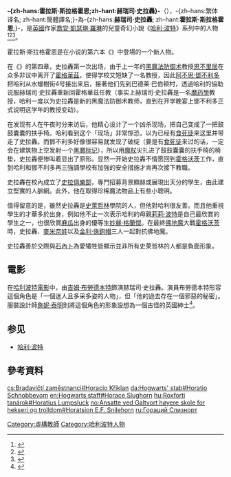 {{noteTA
|T=zh-hans:霍拉斯·斯拉格霍恩; zh-hant:赫瑞司·史拉轟;
|G1=哈利波特
}}

{{哈利·波特人物
| 名字       = 赫瑞司·史拉轟
| image      = 
| bgcolor    = #05b505
| fgcolor    = #000
| gender     = 男性
| hair       = 灰色金髮
| eyes       = 藍色
| house      = [[史萊哲林|史萊哲林]]
| blood      = 純血
| loyalty    = 
| portrayer  = [[吉姆·布勞德本特|吉姆·布勞德本特]]（Jim Broadbent）
| voice      = 
| appearance = 《{{哈利波特6}}》
}}
'''-{zh-hans:霍拉斯·斯拉格霍恩;zh-hant:赫瑞司·史拉轟}-'''（{{lang-en|Horace Slughorn}}），-{zh-hans:繁体译名; zh-hant:簡體譯名;}-為-{zh-hans:'''赫瑞司·史拉轟'''; zh-hant:'''霍拉斯·斯拉格霍恩''';}-，是[[英國|英國]]作家[[喬安·凱瑟琳·羅琳|喬安·凱瑟琳·羅琳]]的兒童奇幻小說《[[哈利·波特|哈利·波特]]》系列中的人物<ref>{{Cite news|url=http://www.the-leaky-cauldron.org/2018/04/28/happy-birthday-horace-slughorn/|title=Happy Birthday, Horace Slughorn!|date=2018-04-28|newspaper=The-Leaky-Cauldron.org|accessdate=2018-06-18|language=en-US|archive-date=2020-10-07|archive-url=https://web.archive.org/web/20201007022004/http://www.the-leaky-cauldron.org/2018/04/28/happy-birthday-horace-slughorn/|dead-url=no}}</ref><ref>{{Cite news|url=https://www.buzzfeed.com/caseyrackham/heres-a-definitive-ranking-of-every-harry-potter-professor?utm_term=.goZkRKoxo#.ngyraBege|title=17 Harry Potter Professors, From Worst To Best|newspaper=BuzzFeed|accessdate=2018-06-18|language=en|archive-date=2019-08-20|archive-url=https://web.archive.org/web/20190820163049/https://www.buzzfeed.com/caseyrackham/heres-a-definitive-ranking-of-every-harry-potter-professor?utm_term=.goZkRKoxo#.ngyraBege|dead-url=no}}</ref><ref>{{Cite web|url=https://www.pottermore.com/features/chapter-that-made-us-fall-in-love-with-horace-slughorn|title=The chapter that made us fall in love with… Horace Slughorn|accessdate=2018-06-18|publisher=Pottermore|archive-date=2019-10-02|archive-url=https://web.archive.org/web/20191002072720/https://www.pottermore.com/features/chapter-that-made-us-fall-in-love-with-horace-slughorn|dead-url=no}}</ref>。

霍拉斯·斯拉格霍恩是在小说的第六本《{{哈利波特6}}》中登場的一个新人物。

在《{{哈利波特6}}》的第四章，史拉轟第一次出场，由于上一年的[[黑魔法防御术|黑魔法防御术]]教授[[恩不里居|恩不里居]]在众多非议中离开了[[霍格華茲|霍格華茲]]，使得学校又短缺了一名教授，因此[[阿不思·鄧不利多|阿不思·鄧不利多]]把哈利从水蠟樹街4号接出来后，接著他们先到巴德莱·巴伯顿村，透過哈利的協助说服赫瑞司·史拉轟重新回霍格華茲任教（事实上赫瑞司·史拉轟是一名[[魔药學|魔药學]]教授，哈利一度以为史拉轟是新的黑魔法防御术教师，直到在开学晚宴上鄧不利多正式说明这学年的教授变动）。

在发现有人在午夜时分来访后，他精心设计了一个凶杀现场，把自己变成了一把鼓鼓囊囊的扶手椅。哈利看到这个「现场」非常惊恐，以为已经有[[食死徒|食死徒]]来这里并带走了史拉轟。而鄧不利多好像很容易就发现了破绽（要是有[[食死徒|食死徒]]来过的话，一定会在建筑物上空发射一个[[黑魔标记|黑魔标记]]），所以用[[魔杖|魔杖]]尖扎进了鼓鼓囊囊的扶手椅的椅垫，史拉轟便惨叫着显出了原形。显然一开始史拉轟不情愿回到[[霍格沃茨|霍格沃茨]]工作，直到哈利和鄧不利多再三強調學校有加強的安全措施才肯再次接下教職。

史拉轟在校內成立了[[史拉俱樂部|史拉俱樂部]]，專門招募背景顯赫或展現出天分的學生，由此建立堅實的人脈網。此外，他在取得珍稀魔法物品上有些小聰明。

值得留意的是，雖然史拉轟是[[史萊哲林|史萊哲林]]學院的人，但他對哈利很友善。而且他重視學生的才華多於出身，例如他不止一次表示哈利的母親[[莉莉·波特|莉莉·波特]]是自己最欣賞的學生之一，也很欣賞[[麻瓜|麻瓜]]出身的優等生[[妙麗·格蘭傑|妙麗·格蘭傑]]。在最終[[佛地魔|佛地魔]]大戰[[霍格沃茨|霍格沃茨]]時，史拉轟、[[麥米奈娃|麥米奈娃]]以及[[金利·俠鉤帽|金利·俠鉤帽]]三人一起對抗佛地魔。

史拉轟善於交際與[[石內卜|石內卜]]為愛犧牲皆顯示並非所有史萊哲林的人都是負面形象。

== 電影 ==
在[[哈利波特系列電影|哈利波特電影]]中，由[[吉姆·布勞德本特|吉姆·布勞德本特]]飾演赫瑞司·史拉轟。演員布勞德本特形容這個角色是「一個迷人且多采多姿的人物」，但「他的過去存在一個邪惡的秘密」。服裝設計師[[詹妮·泰明|詹妮·泰明]]則將這個角色的形象設想為一個古怪的英國紳士<ref>{{Cite web|url=http://dailynews.sina.com/bg/ent/film/sinacn/m/f/2009-07-15/ba2610615.html|title=《哈利波特6》七大看點--神秘的斯拉格霍恩教授|accessdate=2018-06-18|date=2009-07-14|publisher=北美新浪|archive-date=2018-06-18|archive-url=https://web.archive.org/web/20180618125906/http://dailynews.sina.com/bg/ent/film/sinacn/m/f/2009-07-15/ba2610615.html|dead-url=no}}</ref>。

==参见==
*[[哈利·波特|哈利·波特]]

==參考資料==
<references />{{哈利波特}}
[[Category:虛構教師|Category:虛構教師]]
[[Category:哈利波特人物|Category:哈利波特人物]]

[[cs:Bradavičtí_zaměstnanci#Horacio_Křiklan|cs:Bradavičtí zaměstnanci#Horacio Křiklan]]
[[da:Hogwarts'_stab#Horatio_Schnobbevom|da:Hogwarts' stab#Horatio Schnobbevom]]
[[en:Hogwarts_staff#Horace_Slughorn|en:Hogwarts staff#Horace Slughorn]]
[[hu:Roxforti_tanárok#Horatius_Lumpsluck|hu:Roxforti tanárok#Horatius Lumpsluck]]
[[no:Ansatte_ved_Galtvort_høyere_skole_for_hekseri_og_trolldom#Horatsion_E.F._Snilehorn|no:Ansatte ved Galtvort høyere skole for hekseri og trolldom#Horatsion E.F. Snilehorn]]
[[ru:Гораций_Слизнорт|ru:Гораций Слизнорт]]